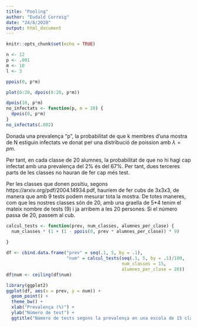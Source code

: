 ```yaml
---
title: "Pooling"
author: "Eudald Correig"
date: "24/8/2020"
output: html_document
---
```


```r
knitr::opts_chunk$set(echo = TRUE)
```

```r
n <- 12
p <- .001
m <- 10
l <- 3
```

```r
ppois(0, p*m)

plot(0:20, dpois(0:20, p*m))

dpois(10, p*m)
no_infectats <- function(p, m = 20) {
  dpois(0, p*m)
}
no_infectats(.002)
```


Donada una prevalença "p", la probabilitat de que k membres d'una mostra de N estiguin infectats ve donat per una distribució de poission amb $\lambda = pm$.

Per tant, en cada classe de 20 alumnes, la probabilitat de que no hi hagi cap infectat amb una prevalença del 2% és del 67%. Per tant, dues terceres parts de les classes no hauran de fer cap més test. 

Per les classes que donen positiu, segons https://arxiv.org/pdf/2004.14934.pdf, hauríem de fer cubs de 3x3x3, de manera que amb 9 tests podem mesurar tota la mostra. De totes maneres, com que les nostres classes són de 20, amb una graella de 5*4 tenim el mateix nombre de tests (9) i ja arribem a les 20 persones. Si el número passa de 20, passem al cub.

```r
calcul_tests <- function(prev, num_classes, alumnes_per_clase) {
  num_classes * (1 + (1 - ppois(0, prev * alumnes_per_clase)) * 9)
  
}
```

```r
df <- cbind.data.frame("prev" = seq(.1, 5, by = .1), 
                       "num" = calcul_tests(seq(.1, 5, by = .1)/100, 
                                            num_classes = 15, 
                                            alumnes_per_clase = 20))
df$num <- ceiling(df$num)
```

```r
library(ggplot2)
ggplot(df, aes(x = prev, y = num)) + 
  geom_point() + 
  theme_bw() +
  xlab("Prevalença (%)") + 
  ylab("Número de test") + 
  ggtitle("Número de tests segons la prevalença en una escola de 15 classes")
```

